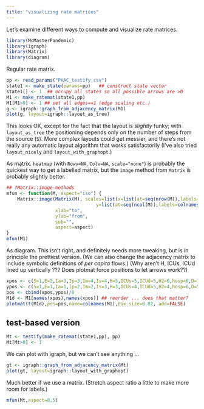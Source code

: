 ```yaml
---
title: "visualizing rate matrices"
---
```


Let's examine different ways to compute and visualize rate matrices.

```r
library(McMasterPandemic)
library(igraph)
library(Matrix)
library(diagram)
```

Regular rate matrix.

```r
pp <- read_params("PHAC_testify.csv")
state1 <- make_state(params=pp)   ## construct state vector
state1[] <- 1  ## occupy all states so all possible arrows are >0
M1 <- make_ratemat(state1,pp)
M1[M1>0] <- 1 ## set all edges==1 (edge scaling etc.)
g <- igraph::graph_from_adjacency_matrix(M1)
plot(g, layout=igraph::layout_as_tree)
```

This looks OK, except for the fact that the layout is *slightly* funky; with `layout_as_tree` the positioning depends only on the number of steps from the source (`S`). More complex layouts could get messier, and there's not really any automatic layout algorithm that works satisfactorily (I've also tried `layout_nicely` and `layout_with_graphopt`.)

As matrix.  `heatmap` (with `Rowv=NA`, `Colv=NA`, `scale="none"`) is probably the quickest way to get a labelled matrix, but the `image` method from `Matrix` is probably slightly better.

```r
## ?Matrix::image-methods
mfun <- function(M, aspect="iso") {
    Matrix::image(Matrix(M), scales=list(x=list(at=seq(nrow(M)),labels=rownames(M)),
                                 y=list(at=seq(ncol(M)),labels=colnames(M))),
                  xlab="to",
                  ylab="from",
                  sub="",
                  aspect=aspect)
}
mfun(M1)
```

As diagram. This isn't right, and definitely needs more tweaking, but is in principle the prettiest version.  (We can also change the adjacency matrix to include symbolic definitions of *per capita* flows.)
(Why aren't H, ICUs, ICUd lined up vertically ??? Does plotmat force positions to let arrows work??)

```r
xpos <- c(S=1,E=2,Ia=3,Ip=3,Im=4,Is=4,H=5,ICUs=5,ICUd=5,H2=6,hosp=6,D=7,R=7,X=7)
ypos <- c(S=1,E=1,Ia=1,Ip=2,Im=2,Is=3,H=3,ICUs=4,ICUd=5,H2=4,hosp=6,D=5,R=1,X=4)
pos <- cbind(xpos,ypos)/8
M1d <- M1[names(xpos),names(xpos)] ## reorder ... does that matter?
plotmat(t(M1d),pos=pos,name=colnames(M1),box.size=0.02, add=FALSE)
```

## test-based version

```r
Mt <- testify(make_ratemat(state1,pp), pp)
Mt[Mt>0] <- 1
```

We can plot with igraph, but we can't see anything ...

```r
gt <- igraph::graph_from_adjacency_matrix(Mt)
plot(gt, layout=igraph::layout_with_graphopt)
```

Much better if we use a matrix. (Stretch aspect ratio a little to make more room for labels.)

```r
mfun(Mt,aspect=0.5)
```


